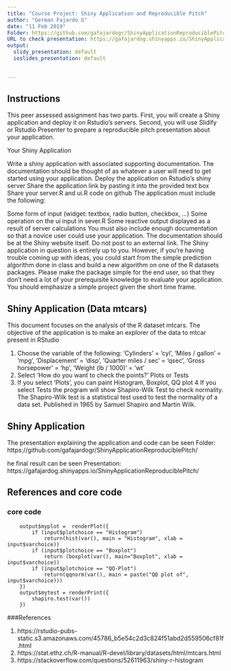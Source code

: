 ---
title: "Course Project: Shiny Application and Reproducible Pitch"
author: "German Fajardo G"
date: "11 Feb 2019"
Folder: https://github.com/gafajardogr/ShinyApplicationReproduciblePitch/
URL to check presentation: https://gafajardog.shinyapps.io/ShinyApplicationReproduciblePitch/
output:
  slidy_presentation: default
  ioslides_presentation: default
  

---

## Instructions

This peer assessed assignment has two parts. First, you will create a Shiny application and deploy it on Rstudio's servers. Second, you will use Slidify or Rstudio Presenter to prepare a reproducible pitch presentation about your application.

Your Shiny Application

Write a shiny application with associated supporting documentation. The documentation should be thought of as whatever a user will need to get started using your application.
Deploy the application on Rstudio's shiny server
Share the application link by pasting it into the provided text box
Share your server.R and ui.R code on github
The application must include the following:

Some form of input (widget: textbox, radio button, checkbox, ...)
Some operation on the ui input in sever.R
Some reactive output displayed as a result of server calculations
You must also include enough documentation so that a novice user could use your application.
The documentation should be at the Shiny website itself. Do not post to an external link.
The Shiny application in question is entirely up to you. However, if you're having trouble coming up with ideas, you could start from the simple prediction algorithm done in class and build a new algorithm on one of the R datasets packages. Please make the package simple for the end user, so that they don't need a lot of your prerequisite knowledge to evaluate your application. You should emphasize a simple project given the short time frame.

## Shiny Application (Data mtcars)

This document focuses on the analysis of the R dataset mtcars.
The objective of the application is to make an explorer of the data to mtcar present in RStudio

1. Choose the variable of the following:
    'Cylinders' = 'cyl',
    'Miles / gallon' = 'mpg',
    'Displacement' = 'disp',
    'Quarter miles / sec' = 'qsec',
    'Gross horsepower' = 'hp',
    'Weight (lb / 1000)' = 'wt'
2. Select 'How do you want to check the points?'
    Plots or Tests
3. If you select 'Plots', you can paint
    Histogram, Boxplot, QQ plot
4 If you select Tests the program will show Shapiro-Wilk Test to check normality.
    The Shapiro-Wilk test is a statistical test used to test the normality of a data set. Published in 1965 by Samuel Shapiro and Martin Wilk.

## Shiny Application

The presentation explaining the application and code can be seen
Folder: https://github.com/gafajardogr/ShinyApplicationReproduciblePitch/

he final result can be seen 
Presentation: https://gafajardog.shinyapps.io/ShinyApplicationReproduciblePitch/

## References and core code

### core code
```
    output$myplot =  renderPlot({
        if (input$plotchoice == "Histogram")
            return(hist(var(), main = "Histogram", xlab = input$varchoice))
        if (input$plotchoice == "Boxplot")
            return (boxplot(var(), main="Boxplot", xlab = input$varchoice))
        if (input$plotchoice == "QQ-Plot")
            return(qqnorm(var(), main = paste("QQ plot of", input$varchoice)))
    })
    output$mytest = renderPrint({
        shapiro.test(var())
    })
```
###References

1. https://rstudio-pubs-static.s3.amazonaws.com/45786_b5e54c2d3c824f51abd2d559506cf81f.html
2. https://stat.ethz.ch/R-manual/R-devel/library/datasets/html/mtcars.html
3. https://stackoverflow.com/questions/52611963/shiny-r-histogram







